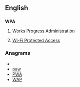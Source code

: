 ==English==
==={{initialism}}===
'''WPA'''
# {{US}} [[w:Works Progress Administration|Works Progress Administration]]
# {{US}} [[w:Wi-Fi Protected Access|Wi-Fi Protected Access]]

===Anagrams===
* {{alphagram|apw}}
* [[paw#English|paw]]
* [[PWA#English|PWA]]
* [[WAP#English|WAP]]
